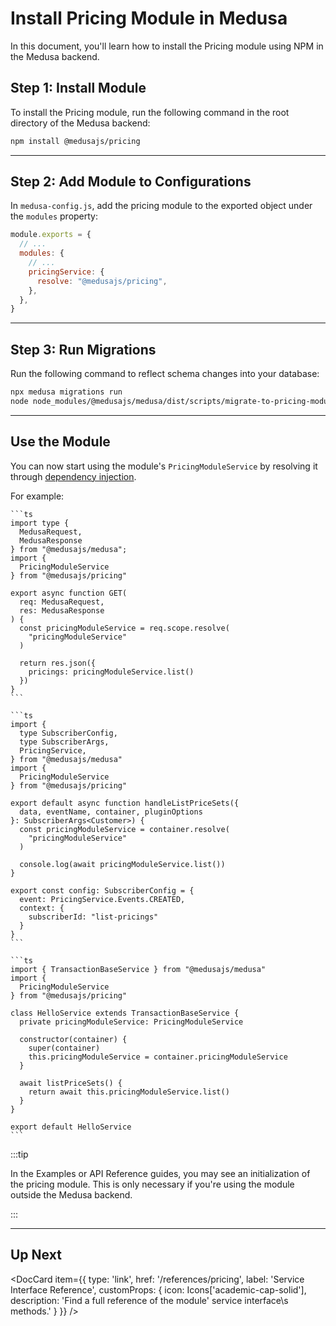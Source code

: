 
# Install Pricing Module in Medusa

In this document, you'll learn how to install the Pricing module using NPM in the Medusa backend.

## Step 1: Install Module

To install the Pricing module, run the following command in the root directory of the Medusa backend:

```bash npm2yarn
npm install @medusajs/pricing
```

---

## Step 2: Add Module to Configurations

In `medusa-config.js`, add the pricing module to the exported object under the `modules` property:

```js title=medusa-config.js
module.exports = {
  // ...
  modules: {
    // ...
    pricingService: {
      resolve: "@medusajs/pricing",
    },
  },
}
```

---

## Step 3: Run Migrations

Run the following command to reflect schema changes into your database:

```bash
npx medusa migrations run
node node_modules/@medusajs/medusa/dist/scripts/migrate-to-pricing-module.js
```

---

## Use the Module

You can now start using the module's `PricingModuleService` by resolving it through [dependency injection](../../development/fundamentals/dependency-injection.md).

For example:

<Tabs groupId="resource-type" isCodeTabs={true}>
  <TabItem value="api-route" label="API Route" attributes={{
    title: "src/api/store/custom/route.ts"
  }} default>

    ```ts
    import type { 
      MedusaRequest, 
      MedusaResponse
    } from "@medusajs/medusa";
    import { 
      PricingModuleService
    } from "@medusajs/pricing"

    export async function GET(
      req: MedusaRequest, 
      res: MedusaResponse
    ) {
      const pricingModuleService = req.scope.resolve(
        "pricingModuleService"
      )

      return res.json({
        pricings: pricingModuleService.list()
      })
    }
    ```

  </TabItem>
  <TabItem value="subscribers" label="Subscribers" attributes={{
    title: "src/subscribers/create-customer.ts"
  }}>

    ```ts
    import { 
      type SubscriberConfig, 
      type SubscriberArgs,
      PricingService,
    } from "@medusajs/medusa"
    import { 
      PricingModuleService
    } from "@medusajs/pricing"

    export default async function handleListPriceSets({ 
      data, eventName, container, pluginOptions 
    }: SubscriberArgs<Customer>) {
      const pricingModuleService = container.resolve(
        "pricingModuleService"
      )

      console.log(await pricingModuleService.list())
    }

    export const config: SubscriberConfig = {
      event: PricingService.Events.CREATED,
      context: {
        subscriberId: "list-pricings"
      }
    }
    ```

  </TabItem>
  <TabItem value="service" label="Service" attributes={{
    title: "src/service/hello.ts"
  }}>

    ```ts
    import { TransactionBaseService } from "@medusajs/medusa"
    import { 
      PricingModuleService
    } from "@medusajs/pricing"

    class HelloService extends TransactionBaseService {
      private pricingModuleService: PricingModuleService

      constructor(container) {
        super(container)
        this.pricingModuleService = container.pricingModuleService
      }

      await listPriceSets() {
        return await this.pricingModuleService.list()
      }
    }

    export default HelloService
    ```

  </TabItem>
</Tabs>

:::tip

In the Examples or API Reference guides, you may see an initialization of the pricing module. This is only necessary if you're using the module outside the Medusa backend.

:::

---

## Up Next

<DocCard item={{
    type: 'link',
    href: '/references/pricing',
    label: 'Service Interface Reference',
    customProps: {
      icon: Icons['academic-cap-solid'],
      description: 'Find a full reference of the module\' service interface\s methods.'
    }
  }}
/>
